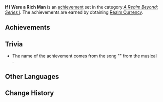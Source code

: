 {{Achievement Set Infobox
|title        = 
|primogems    = {{Achievement/Primogems|If I Were a Rich Man}}
|total        = {{Achievement/Total|If I Were a Rich Man}}
|category     = A Realm Beyond: Series I
}}
'''If I Were a Rich Man''' is an [[achievement]] set in the category ''[[A Realm Beyond: Series I]]''. The achievements are earned by obtaining [[Realm Currency]].

==Achievements==
{{Achievements by Category Table|If I Were a Rich Man}}
<!--
==Notes==
-->
==Trivia==
* The name of the achievement comes from the song "{{w|If I Were a Rich Man (song)|If I Were a Rich Man}}" from the musical {{w|Fiddler on the Roof}}.

==Other Languages==
{{Other Languages
|en      = If I Were a Rich Man
|zhs     = 宝钱大亨
|zhs_rm  = Bǎoqián Dàhēng
|zht     = 寶錢大亨
|zht_rm  = Bǎoqián Dàhēng
|zh_tl   = Treasure and Money VIP
|ja      = 宝銭大富豪
|ja_rm   = Housen Daifugou{{Assumed}}
|ja_tl   = 
|ko      = 화폐 재벌
|ko_rm   = 
|ko_tl   = 
|es      = Si fuera rico
|es_tl   = 
|fr      = Ah ! Si j'étais riche...
|fr_tl   = Ah! If I Were Rich...
|ru      = Владелец сокровищ
|ru_tl   = 
|th      = ผู้ร่ำรวย
|th_rm   = 
|th_tl   = 
|vi      = Vua Châu Báu
|vi_tl   = 
|de      = Volle Kanne
|de_tl   = Full Pot
|de_note = This is also idiomatic akin to "balls to the wall".
|id      = Andai Saja Aku Kaya
|id_tl   = If Only I Were Rich
|pt      = Se Eu Fosse Um Homem Rico
|pt_tl   = 
}}

==Change History==
{{Change History|1.5}}
<!--
==References==
{{Reflist}}
-->